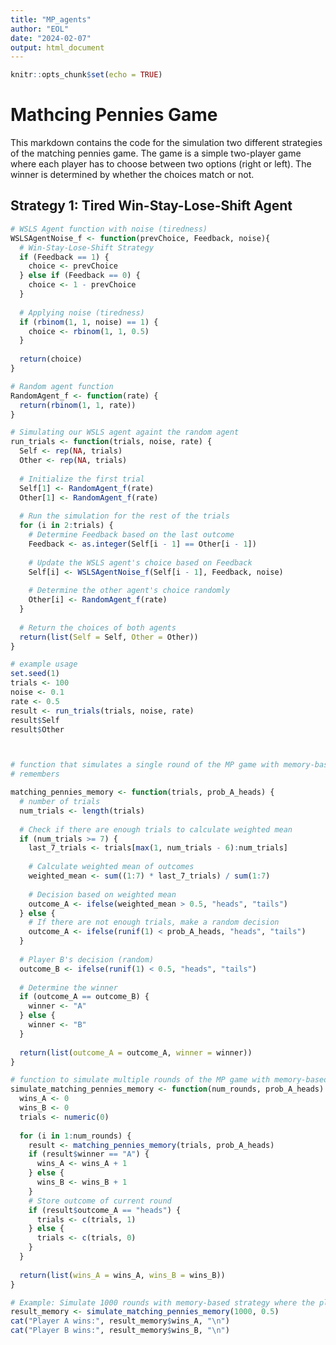 ```yaml
---
title: "MP_agents"
author: "EOL"
date: "2024-02-07"
output: html_document
---
```


```r
knitr::opts_chunk$set(echo = TRUE)
```

# Mathcing Pennies Game

This markdown contains the code for the simulation two different strategies of the matching pennies game. The game is a simple two-player game where each player has to choose between two options (right or left). The winner is determined by whether the choices match or not.

## Strategy 1: Tired Win-Stay-Lose-Shift Agent
```r
# WSLS Agent function with noise (tiredness)
WSLSAgentNoise_f <- function(prevChoice, Feedback, noise){
  # Win-Stay-Lose-Shift Strategy
  if (Feedback == 1) {
    choice <- prevChoice
  } else if (Feedback == 0) {
    choice <- 1 - prevChoice
  }
  
  # Applying noise (tiredness)
  if (rbinom(1, 1, noise) == 1) {
    choice <- rbinom(1, 1, 0.5)
  }
  
  return(choice)
}

# Random agent function
RandomAgent_f <- function(rate) {
  return(rbinom(1, 1, rate))
}

# Simulating our WSLS agent againt the random agent
run_trials <- function(trials, noise, rate) {
  Self <- rep(NA, trials)
  Other <- rep(NA, trials)
  
  # Initialize the first trial
  Self[1] <- RandomAgent_f(rate)
  Other[1] <- RandomAgent_f(rate)
  
  # Run the simulation for the rest of the trials
  for (i in 2:trials) {
    # Determine Feedback based on the last outcome
    Feedback <- as.integer(Self[i - 1] == Other[i - 1])
    
    # Update the WSLS agent's choice based on Feedback
    Self[i] <- WSLSAgentNoise_f(Self[i - 1], Feedback, noise)
    
    # Determine the other agent's choice randomly
    Other[i] <- RandomAgent_f(rate)
  }
  
  # Return the choices of both agents
  return(list(Self = Self, Other = Other))
}

# example usage
set.seed(1)
trials <- 100
noise <- 0.1
rate <- 0.5
result <- run_trials(trials, noise, rate)
result$Self
result$Other
```

```r
```

```r
```




```r

# function that simulates a single round of the MP game with memory-based strategy
# remembers 

matching_pennies_memory <- function(trials, prob_A_heads) {
  # number of trials 
  num_trials <- length(trials)
  
  # Check if there are enough trials to calculate weighted mean
  if (num_trials >= 7) {
    last_7_trials <- trials[max(1, num_trials - 6):num_trials]
    
    # Calculate weighted mean of outcomes
    weighted_mean <- sum((1:7) * last_7_trials) / sum(1:7)
    
    # Decision based on weighted mean
    outcome_A <- ifelse(weighted_mean > 0.5, "heads", "tails")
  } else {
    # If there are not enough trials, make a random decision
    outcome_A <- ifelse(runif(1) < prob_A_heads, "heads", "tails")
  }
  
  # Player B's decision (random)
  outcome_B <- ifelse(runif(1) < 0.5, "heads", "tails")
  
  # Determine the winner
  if (outcome_A == outcome_B) {
    winner <- "A"
  } else {
    winner <- "B"
  }
  
  return(list(outcome_A = outcome_A, winner = winner))
}


```

```r
# function to simulate multiple rounds of the MP game with memory-based strategy
simulate_matching_pennies_memory <- function(num_rounds, prob_A_heads) {
  wins_A <- 0
  wins_B <- 0
  trials <- numeric(0)
  
  for (i in 1:num_rounds) {
    result <- matching_pennies_memory(trials, prob_A_heads)
    if (result$winner == "A") {
      wins_A <- wins_A + 1
    } else {
      wins_B <- wins_B + 1
    }
    # Store outcome of current round
    if (result$outcome_A == "heads") {
      trials <- c(trials, 1)
    } else {
      trials <- c(trials, 0)
    }
  }
  
  return(list(wins_A = wins_A, wins_B = wins_B))
}

```


```r
# Example: Simulate 1000 rounds with memory-based strategy where the player considers the last 7 trials
result_memory <- simulate_matching_pennies_memory(1000, 0.5)
cat("Player A wins:", result_memory$wins_A, "\n")
cat("Player B wins:", result_memory$wins_B, "\n")
```

